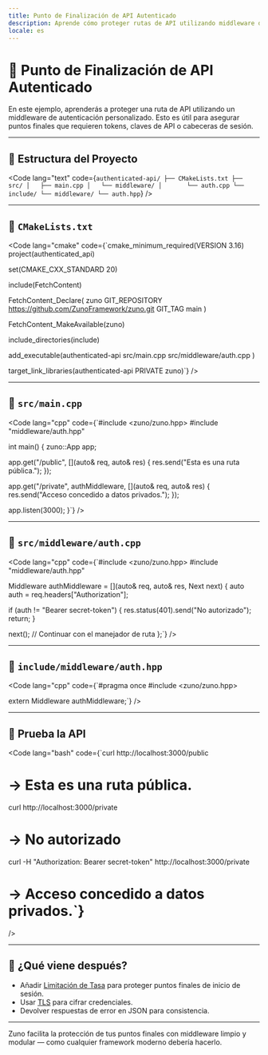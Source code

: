 ```yaml
---
title: Punto de Finalización de API Autenticado
description: Aprende cómo proteger rutas de API utilizando middleware de autenticación personalizado en Zuno. Esto es útil para asegurar puntos finales que requieren tokens, claves de API o cabeceras de sesión.
locale: es
---
```


# 🔐 Punto de Finalización de API Autenticado

En este ejemplo, aprenderás a proteger una ruta de API utilizando un middleware de autenticación personalizado. Esto es útil para asegurar puntos finales que requieren tokens, claves de API o cabeceras de sesión.

---

## 🧱 Estructura del Proyecto

<Code
  lang="text"
  code={`authenticated-api/
├── CMakeLists.txt
├── src/
│   ├── main.cpp
│   └── middleware/
│       └── auth.cpp
└── include/
    └── middleware/
        └── auth.hpp`}
/>

---

## 📄 `CMakeLists.txt`

<Code
  lang="cmake"
  code={`cmake_minimum_required(VERSION 3.16)
project(authenticated_api)

set(CMAKE_CXX_STANDARD 20)

include(FetchContent)

FetchContent_Declare(
  zuno
  GIT_REPOSITORY https://github.com/ZunoFramework/zuno.git
  GIT_TAG        main
)

FetchContent_MakeAvailable(zuno)

include_directories(include)

add_executable(authenticated-api
  src/main.cpp
  src/middleware/auth.cpp
)

target_link_libraries(authenticated-api PRIVATE zuno)`}
/>

---

## 📄 `src/main.cpp`

<Code
  lang="cpp"
  code={`#include <zuno/zuno.hpp>
#include "middleware/auth.hpp"

int main() {
  zuno::App app;

  app.get("/public", [](auto& req, auto& res) {
    res.send("Esta es una ruta pública.");
  });

  app.get("/private", authMiddleware, [](auto& req, auto& res) {
    res.send("Acceso concedido a datos privados.");
  });

  app.listen(3000);
}`}
/>

---

## 📄 `src/middleware/auth.cpp`

<Code
  lang="cpp"
  code={`#include <zuno/zuno.hpp>
#include "middleware/auth.hpp"

Middleware authMiddleware = [](auto& req, auto& res, Next next) {
  auto auth = req.headers["Authorization"];

  if (auth != "Bearer secret-token") {
    res.status(401).send("No autorizado");
    return;
  }

  next(); // Continuar con el manejador de ruta
};`}
/>

---

## 📄 `include/middleware/auth.hpp`

<Code
  lang="cpp"
  code={`#pragma once
#include <zuno/zuno.hpp>

extern Middleware authMiddleware;`}
/>

---

## 🧪 Prueba la API

<Code
  lang="bash"
  code={`curl http://localhost:3000/public
# → Esta es una ruta pública.

curl http://localhost:3000/private
# → No autorizado

curl -H "Authorization: Bearer secret-token" http://localhost:3000/private
# → Acceso concedido a datos privados.`}
/>

---

## 🧭 ¿Qué viene después?

- Añadir [Limitación de Tasa](/es/extensions/rate-limiting) para proteger puntos finales de inicio de sesión.
- Usar [TLS](/es/guide/tls-security) para cifrar credenciales.
- Devolver respuestas de error en JSON para consistencia.

---

Zuno facilita la protección de tus puntos finales con middleware limpio y modular — como cualquier framework moderno debería hacerlo.

